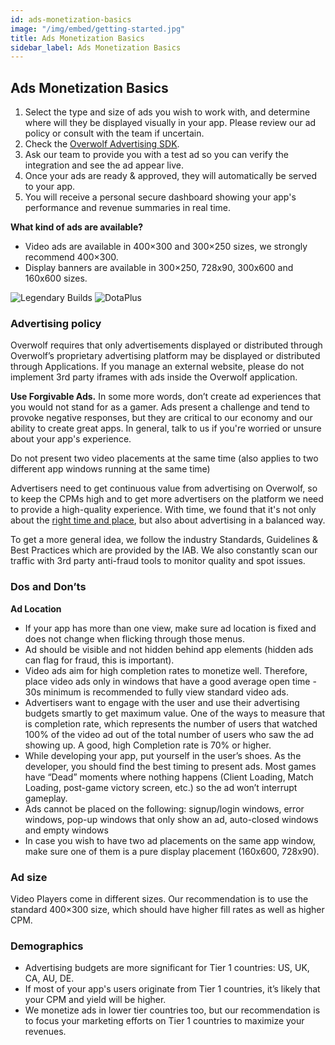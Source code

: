 ```yaml
---
id: ads-monetization-basics
image: "/img/embed/getting-started.jpg"
title: Ads Monetization Basics
sidebar_label: Ads Monetization Basics
---
```


## Ads Monetization Basics

1. Select the type and size of ads you wish to work with, and determine where will they be displayed visually in your app. Please review our ad policy or consult with the team if uncertain.
2. Check the [Overwolf Advertising SDK](ads-sdk-overview).
3. Ask our team to provide you with a test ad so you can verify the integration and see the ad appear live.
4. Once your ads are ready & approved, they will automatically be served to your app.
5. You will receive a personal secure dashboard showing your app's performance and revenue summaries in real time.

**What kind of ads are available?**

* Video ads are available in 400×300 and 300×250 sizes, we strongly recommend 400×300.
* Display banners are available in 300×250, 728x90, 300x600 and 160x600 sizes.


<ImageSlider>
  <img src={require('/assets/lb-400x300.png').default} alt="Legendary Builds"/>
  <img src={require('/assets/dota-2-400x300.png').default} alt="DotaPlus"/>
</ImageSlider>

### Advertising policy

Overwolf requires that only advertisements displayed or distributed through Overwolf’s proprietary advertising platform may be displayed or distributed through Applications.
If you manage an external website, please do not implement 3rd party iframes with ads inside the Overwolf application.

**Use Forgivable Ads.** In some more words, don’t create ad experiences that you would not stand for as a gamer. Ads present a challenge and tend to provoke negative responses, but they are critical to our economy and our ability to create great apps. In general, talk to us if you're worried or unsure about your app's experience. 

Do not present two video placements at the same time (also applies to two different app windows running at the same time)

Advertisers need to get continuous value from advertising on Overwolf, so to keep the CPMs high and to get more advertisers on the platform we need to provide a high-quality experience. With time, we found that it's not only about the [right time and place](https://medium.com/overwolf/a-new-way-for-brands-to-engage-with-gamers-ca4cfafc5d41), but also about advertising in a balanced way.

To get a more general idea, we follow the industry Standards, Guidelines & Best Practices which are provided by the IAB. We also constantly scan our traffic with 3rd party anti-fraud tools to monitor quality and spot issues.

### Dos and Don’ts
**Ad Location**

* If your app has more than one view, make sure ad location is fixed and does not change when flicking through those menus.
* Ad should be visible and not hidden behind app elements (hidden ads can flag for fraud, this is important).
* Video ads aim for high completion rates to monetize well. Therefore, place video ads only in windows that have a good average open time - 30s minimum is recommended to fully view standard video ads. 
* Advertisers want to engage with the user and use their advertising budgets smartly to get maximum value. One of the ways to measure that is completion rate, which represents the number of users that watched 100% of the video ad out of the total number of users who saw the ad showing up. A good, high Completion rate is 70% or higher.
* While developing your app, put yourself in the user’s shoes. As the developer, you should find the best timing to present ads. Most games have “Dead” moments where nothing happens (Client Loading, Match Loading, post-game victory screen, etc.) so the ad won’t interrupt gameplay.
* Ads cannot be placed on the following: signup/login windows, error windows, pop-up windows that only show an ad, auto-closed windows and empty windows
* In case you wish to have two ad placements on the same app window, make sure one of them is a pure display placement (160x600, 728x90).

### Ad size

Video Players come in different sizes. Our recommendation is to use the standard 400×300 size, which should have higher fill rates as well as higher CPM.

### Demographics

* Advertising budgets are more significant for Tier 1 countries: US, UK, CA, AU, DE.
* If most of your app's users originate from Tier 1 countries, it’s likely that your CPM and yield will be higher.
* We monetize ads in lower tier countries too, but our recommendation is to focus your marketing efforts on Tier 1 countries to maximize your revenues.


